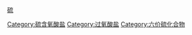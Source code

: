 {{catmore}}
{{Commonscat|Persulfates}}

[[Category:硫含氧酸盐|Category:硫含氧酸盐]]
[[Category:过氧酸盐|Category:过氧酸盐]]
[[category:取代酸盐|硫]]
[[Category:六价硫化合物|Category:六价硫化合物]]